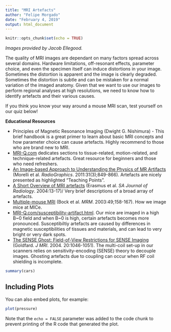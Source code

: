 ```yaml
---
title: "MRI Artefacts"
author: "Felipe Morgado"
date: "February 4, 2019"
output: html_document
---
```


```r
knitr::opts_chunk$set(echo = TRUE)
```
*Images provided by Jacob Ellegood.*

The quality of MRI images are dependant on many factors spread across several domains. Hardware limitations, off-resonant effects, parameter choice, and even the specimen itself can induce distortions in your image. Sometimes the distortion is apparent and the image is clearly degraded. Sometimes the distortion is subtle and can be mistaken for a normal variation of the imaged anatomy. Given that we want to use our images to perform regional analyses at high resolutions, we need to know how to identify artefacts and their various causes.


If you think you know your way around a mouse MRI scan, test yourself on our quiz below!

**Educational Resources**

* Principles of Magnetic Resonance Imaging (Dwight G. Nishimura) - This brief handbook is a great primer to learn about basic MRI concepts and how parameter choice can cause artefacts. Highly recommend to those who are brand new to MRI.
* [MRI-Q.com](www.mri-q.com/hellipmr-artifacts.html) dedicates sections to tissue-related, motion-related, and technique-related artefacts. Great resource for beginners and those who need refreshers.
* [An Image-based Approach to Understanding the Physics of MR Artifacts](https://pubs.rsna.org/doi/pdf/10.1148/rg.313105115) (Morelli et al. *RadioGraphics*. 2011:31(3);849-866). Artefacts are nicely presented as highlighted "Teaching Points".
* [A Short Overview of MRI artefacts](http://citeseerx.ist.psu.edu/viewdoc/download?doi=10.1.1.838.7344&rep=rep1&type=pdf) (Erasmus et al. *SA Journal of Radiology*. 2004:13-17)/ Very brief descriptions of a broad array of artefacts.
* [Multiple-mouse MRI](https://onlinelibrary.wiley.com/doi/epdf/10.1002/mrm.10326) (Bock et al. *MRM*. 2003:49;158-167). How we image mice at MICe.
* [MRI-Q.com/susceptibility-artifact.html](http://mriquestions.com/susceptibility-artifact.html). Our mice are imaged in a high B~0 field and when B~0 is high, certain artefacts becomes more pronounced. Susceptibiltiy artefacts are caused by differences in magnetic susceptibilities of tissues and materials, and can lead to very bright or very dark spots.
* [The SENSE Ghost: Field-of-View Restrictions for SENSE Imaging](http://mri-q.com/uploads/3/4/5/7/34572113/20204_ftp.pdf) (Goldfard. *J MRI*. 2004. 20:1046-1051). The multi-coil set-up in our scanners relies on sensitivity-encoding (SENSE) theory to decouple images. Ghosting artefacts due to coupling can occur when RF coil shielding is incomplete.




```r
summary(cars)
```

## Including Plots

You can also embed plots, for example:

```r
plot(pressure)
```

Note that the `echo = FALSE` parameter was added to the code chunk to prevent printing of the R code that generated the plot.
